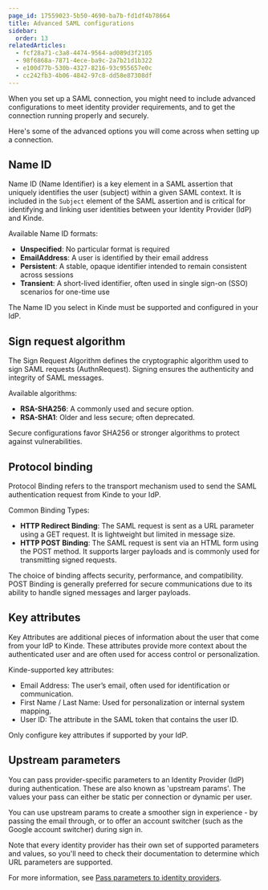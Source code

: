 ```yaml
---
page_id: 17559023-5b50-4690-ba7b-fd1df4b78664
title: Advanced SAML configurations
sidebar:
  order: 13
relatedArticles:
  - fcf28a71-c3a8-4474-9564-ad089d3f2105  
  - 98f6868a-7871-4ece-ba9c-2a7b21d1b322
  - e100d77b-530b-4327-8216-93c955657e0c
  - cc242fb3-4b06-4842-97c8-dd58e87308df
---
```


When you set up a SAML connection, you might need to include advanced configurations to meet identity provider requirements, and to get the connection running properly and securely.

Here's some of the advanced options you will come across when setting up a connection. 

## Name ID

Name ID (Name Identifier) is a key element in a SAML assertion that uniquely identifies the user (subject) within a given SAML context. It is included in the `Subject` element of the SAML assertion and is critical for identifying and linking user identities between your Identity Provider (IdP) and Kinde.

Available Name ID formats:
- **Unspecified**: No particular format is required
- **EmailAddress**: A user is identified by their email address
- **Persistent**: A stable, opaque identifier intended to remain consistent across sessions
- **Transient**: A short-lived identifier, often used in single sign-on (SSO) scenarios for one-time use

The Name ID you select in Kinde must be supported and configured in your IdP.

## Sign request algorithm

The Sign Request Algorithm defines the cryptographic algorithm used to sign SAML requests (AuthnRequest). Signing ensures the authenticity and integrity of SAML messages.

Available algorithms:
- **RSA-SHA256**: A commonly used and secure option.
- **RSA-SHA1**: Older and less secure; often deprecated.

Secure configurations favor SHA256 or stronger algorithms to protect against vulnerabilities.

## Protocol binding

Protocol Binding refers to the transport mechanism used to send the SAML authentication request from Kinde to your IdP.

Common Binding Types:
- **HTTP Redirect Binding**: The SAML request is sent as a URL parameter using a GET request. It is lightweight but limited in message size.
- **HTTP POST Binding**: The SAML request is sent via an HTML form using the POST method. It supports larger payloads and is commonly used for transmitting signed requests.

The choice of binding affects security, performance, and compatibility. POST Binding is generally preferred for secure communications due to its ability to handle signed messages and larger payloads.

## Key attributes

Key Attributes are additional pieces of information about the user that come from your IdP to Kinde. These attributes provide more context about the authenticated user and are often used for access control or personalization.

Kinde-supported key attributes:

- Email Address: The user’s email, often used for identification or communication.
- First Name / Last Name: Used for personalization or internal system mapping.
- User ID: The attribute in the SAML token that contains the user ID.

Only configure key attributes if supported by your IdP.

## Upstream parameters

You can pass provider-specific parameters to an Identity Provider (IdP) during authentication. These are also known as 'upstream params'. The values your pass can either be static per connection or dynamic per user.

You can use upstream params to create a smoother sign in experience - by passing the email through, or to offer an account switcher (such as the Google account switcher) during sign in.

Note that every identity provider has their own set of supported parameters and values, so you'll need to check their documentation to determine which URL parameters are supported.

For more information, see [Pass parameters to identity providers](/authenticate/auth-guides/pass-params-idp/).
